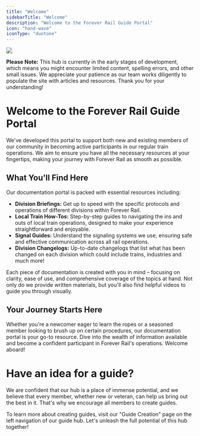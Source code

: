 ```yaml
---
title: "Welcome"
sidebarTitle: "Welcome"
description: "Welcome to the Forever Rail Guide Portal"
icon: "hand-wave"
iconType: "duotone"
---
```


<Frame>
  <img src="/images/screeny_2024.06.13 11.02.00.png" />
</Frame>

<Warning>**Please Note:** This hub is currently in the early stages of development, which means you might encounter limited content, spelling errors, and other small issues. We appreciate your patience as our team works diligently to populate the site with articles and resources.
Thank you for your understanding!</Warning>

# Welcome to the Forever Rail Guide Portal

We've developed this portal to support both new and existing members of our community in becoming active participants in our regular train operations. We aim to ensure you have all the necessary resources at your fingertips, making your journey with Forever Rail as smooth as possible.

## What You'll Find Here

Our documentation portal is packed with essential resources including:

- **Division Briefings:** Get up to speed with the specific protocols and operations of different divisions within Forever Rail.
- **Local Train How-Tos:** Step-by-step guides to navigating the ins and outs of local train operations, designed to make your experience straightforward and enjoyable.
- **Signal Guides:** Understand the signaling systems we use, ensuring safe and effective communication across all rail operations.
- **Division Changelogs:** Up-to-date changelogs that list what has been changed on each division which could include trains, industries and much more!

Each piece of documentation is created with you in mind – focusing on clarity, ease of use, and comprehensive coverage of the topics at hand. Not only do we provide written materials, but you'll also find helpful videos to guide you through visually.

## Your Journey Starts Here

Whether you're a newcomer eager to learn the ropes or a seasoned member looking to brush up on certain procedures, our documentation portal is your go-to resource. Dive into the wealth of information available and become a confident participant in Forever Rail's operations. Welcome aboard!

# Have an idea for a guide?

We are confident that our hub is a place of immense potential, and we believe that every member, whether new or veteran, can help us bring out the best in it. That's why we encourage all members to create guides. 

To learn more about creating guides, visit our "Guide Creation" page on the left navigation of our guide hub. Let's unleash the full potential of this hub together! 